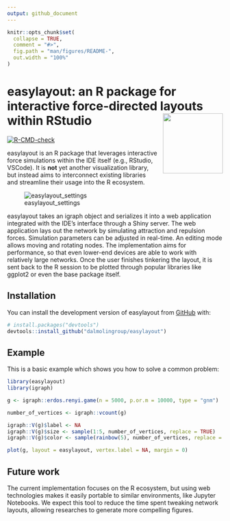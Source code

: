 ```yaml
---
output: github_document
---
```


<!-- README.md is generated from README.Rmd. Please edit that file -->

```r
knitr::opts_chunk$set(
  collapse = TRUE,
  comment = "#>",
  fig.path = "man/figures/README-",
  out.width = "100%"
)
```

# easylayout: an R package for interactive force-directed layouts within RStudio <img src="https://github.com/user-attachments/assets/87ce78cf-53cc-4c07-8238-b138d62a4ca6" height="140" align="right" style="padding-left:10px;" />

<!-- badges: start -->
[![R-CMD-check](https://github.com/dalmolingroup/easylayout/actions/workflows/R-CMD-check.yaml/badge.svg)](https://github.com/dalmolingroup/easylayout/actions/workflows/R-CMD-check.yaml)
<!-- badges: end -->

easylayout is an R package that leverages interactive force simulations within
the IDE itself (e.g., RStudio, VSCode). It is **not** yet another visualization
library, but instead aims to interconnect existing libraries and streamline
their usage into the R ecosystem.

![easylayout_settings](https://github.com/user-attachments/assets/1b91cb11-77ef-47a5-b529-3805a9785a76)

easylayout takes an igraph object and serializes it into a web application 
integrated with the IDE's interface through a Shiny server. The web application
lays out the network by simulating attraction and repulsion forces. Simulation
parameters can be adjusted in real-time. An editing mode allows moving and
rotating nodes. The implementation aims for performance, so that even lower-end
devices are able to work with relatively large networks. Once the user finishes
tinkering the layout, it is sent back to the R session to be plotted through
popular libraries like ggplot2 or even the base package itself.

## Installation

You can install the development version of easylayout from [GitHub](https://github.com/) with:

```r
# install.packages("devtools")
devtools::install_github("dalmolingroup/easylayout")
```

## Example

This is a basic example which shows you how to solve a common problem:

```r
library(easylayout)
library(igraph)

g <- igraph::erdos.renyi.game(n = 5000, p.or.m = 10000, type = "gnm")

number_of_vertices <- igraph::vcount(g)

igraph::V(g)$label <- NA
igraph::V(g)$size <- sample(1:5, number_of_vertices, replace = TRUE)
igraph::V(g)$color <- sample(rainbow(5), number_of_vertices, replace = TRUE)

plot(g, layout = easylayout, vertex.label = NA, margin = 0)
```

## Future work

The current implementation focuses on the R ecosystem, but using web
technologies makes it easily portable to similar environments, like Jupyter
Notebooks. We expect this tool to reduce the time spent tweaking network
layouts, allowing researches to generate more compelling figures.
